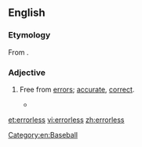 ==English==

===Etymology===
From {{suffix|error|less}}.

===Adjective===
{{en-adj|-}}

# {{context|not comparable}} Free from [[error]]s; [[accurate]], [[correct]].
#* {{quote-book|author=Jack Walsh, Marshall J Cook|year=2004|page=176|title=Baseball's Good Guys: The Real Heroes of the Game|passage=He had a down year at the plate, hitting just .251 with 14 homers, but was nearly flawless in the field as he posted that record .996 fielding percentage, a 95-game '''errorless''' streak, and just three errors all season.|ISBN=1582617228}}

[[Category:en:Baseball]]

[[et:errorless]]
[[vi:errorless]]
[[zh:errorless]]